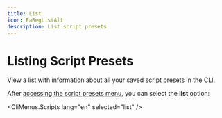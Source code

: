 ```yaml
---
title: List
icon: FaRegListAlt
description: List script presets
---
```


# Listing Script Presets

View a list with information about all your saved script presets in the CLI.

After [accessing the script presets menu](/docs/presets/scripts/start), you can select the **list** option:

<CliMenus.Scripts lang="en" selected="list" />
